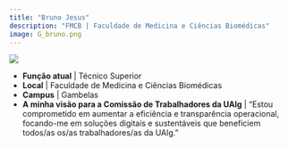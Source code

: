```yaml
---
title: "Bruno Jesus"
description: "FMCB | Faculdade de Medicina e Ciências Biomédicas"
image: G_bruno.png
---
```


![](G_bruno.png)

-   **Função atual** | Técnico Superior
-   **Local** | Faculdade de Medicina e Ciências Biomédicas
-   **Campus** | Gambelas
-   **A minha visão para a Comissão de Trabalhadores da UAlg** | "Estou comprometido em aumentar a eficiência e transparência operacional, focando-me em soluções digitais e sustentáveis que beneficiem todos/as os/as trabalhadores/as da UAlg."


